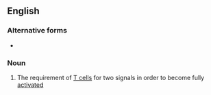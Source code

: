==English==

===Alternative forms===
* {{l|en|costimulation}}

===Noun===
{{wikipedia}}
{{en-noun|head=[[co-]][[stimulation]]|-}}

# {{label|en|biology}} The requirement of [[T cell]]s for two signals in order to become fully [[activated]]